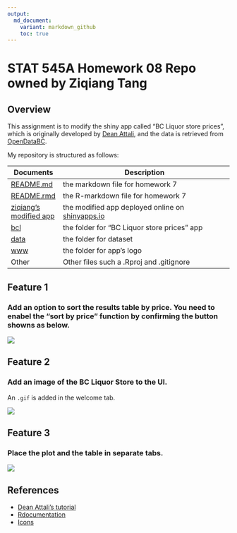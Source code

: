 ```yaml
---
output:
  md_document:
    variant: markdown_github
    toc: true
---
```


# STAT 545A Homework 08 Repo owned by Ziqiang Tang

## Overview

This assignment is to modify the shiny app called "BC Liquor store prices", which is originally developed by [Dean Attali](https://github.com/daattali/shiny-server/tree/master/bcl), and the data is retrieved from [OpenDataBC](https://www.opendatabc.ca/dataset/bc-liquor-store-product-price-list-current-prices).

My repository is structured as follows:

| Documents | Description                        |
|-----------|------------------------------------|
| [README.md](https://github.com/STAT545-UBC-students/hw08-ziqiangt/blob/master/README.md)   | the markdown file for homework 7   |
| [README.rmd](https://github.com/STAT545-UBC-students/hw08-ziqiangt/blob/master/README.Rmd) | the R-markdown file for homework 7   |
| [ziqiang's modified app](https://ziqiangt.shinyapps.io/BC_liquor_app/)  | the modified app deployed online on [shinyapps.io](http://www.shinyapps.io/) |
| [bcl](https://github.com/STAT545-UBC-students/hw08-ziqiangt/tree/master/bcl)  | the folder for "BC Liquor store prices" app   |
| [data](https://github.com/STAT545-UBC-students/hw08-ziqiangt/tree/master/bcl/data)  | the folder for dataset  |
| [www](https://github.com/STAT545-UBC-students/hw08-ziqiangt/tree/master/bcl/www)  | the folder for app's logo  |
|Other | Other files such a .Rproj and .gitignore|

## Feature 1

### Add an option to sort the results table by price. You need to enabel the "sort by price" function by confirming the button showns as below.

![](./image/sort_by_price.png)

## Feature 2

### Add an image of the BC Liquor Store to the UI.

An `.gif` is added in the welcome tab.

![](./bcl/www/logo.gif)

## Feature 3

### Place the plot and the table in separate tabs.

![](./image/tapsetPanel.png)


## References
- [Dean Attali's tutorial](http://deanattali.com/blog/building-shiny-apps-tutorial/)
- [Rdocumentation](https://www.rdocumentation.org/)
- [Icons](http://fontawesome.io/icons/)
